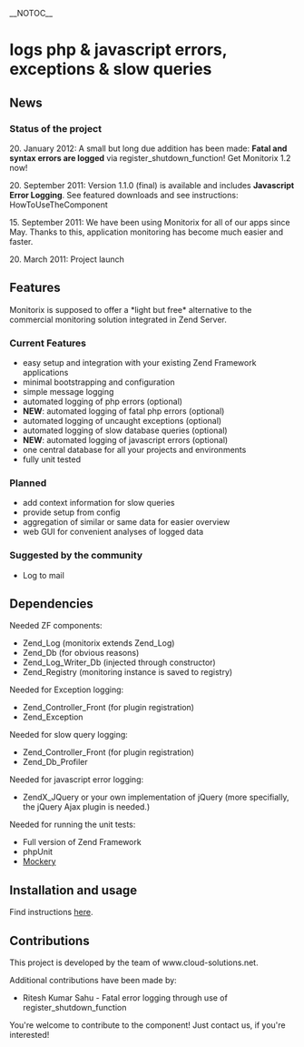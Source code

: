__NOTOC__

=logs php & javascript errors, exceptions & slow queries=

==News==
===Status of the project===
20. January 2012: A small but long due addition has been made: '''Fatal and syntax errors are logged''' via register_shutdown_function! Get Monitorix 1.2 now!

20. September 2011: Version 1.1.0 (final) is available and includes '''Javascript Error Logging'''. See featured downloads and see instructions: HowToUseTheComponent

15. September 2011: We have been using Monitorix for all of our apps since May. Thanks to this, application monitoring has become much easier and faster.

20. March 2011: Project launch

==Features==
Monitorix is supposed to offer a *light but free* alternative to the commercial monitoring solution integrated in Zend Server.

===Current Features===
* easy setup and integration with your existing Zend Framework applications
* minimal bootstrapping and configuration
* simple message logging
* automated logging of php errors (optional)
* '''NEW''': automated logging of fatal php errors (optional)
* automated logging of uncaught exceptions (optional)
* automated logging of slow database queries (optional)
* '''NEW''': automated logging of javascript errors (optional)
* one central database for all your projects and environments
* fully unit tested

===Planned===
* add context information for slow queries
* provide setup from config
* aggregation of similar or same data for easier overview
* web GUI for convenient analyses of logged data 

===Suggested by the community===
* Log to mail


==Dependencies==
Needed ZF components:
* Zend_Log (monitorix extends Zend_Log)
* Zend_Db (for obvious reasons)
* Zend_Log_Writer_Db (injected through constructor)
* Zend_Registry (monitoring instance is saved to registry)
Needed for Exception logging:
* Zend_Controller_Front (for plugin registration)
* Zend_Exception

Needed for slow query logging:
* Zend_Controller_Front (for plugin registration)
* Zend_Db_Profiler

Needed for javascript error logging:
* ZendX_JQuery or your own implementation of jQuery (more specifially, the jQuery Ajax plugin is needed.)

Needed for running the unit tests:
* Full version of Zend Framework
* phpUnit
* [https://github.com/padraic/mockery Mockery]


==Installation and usage==
Find instructions [https://github.com/markushausammann/monitorix/blob/master/HOW-TO-USE.mediawiki here].


==Contributions==
This project is developed by the team of www.cloud-solutions.net.

Additional contributions have been made by:
* Ritesh Kumar Sahu - Fatal error logging through use of register_shutdown_function

You're welcome to contribute to the component! Just contact us, if you're interested!